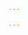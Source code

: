 ```yaml
---

---
```


<!-- Plusieurs entreprises de développement de logiciels et applications telles que : Microsoft, Apple, Bouygues, se sont basées sur le principe d'autoéquipement, aussi appelé « livraison à soi-même », qui consiste à utiliser leurs propres produits pour déceler des erreurs et des fonctionnalités qui posent problème afin de les améliorer et d’avoir de meilleurs produits.  Le fait même d’utiliser des outils et des logiciels libres pour créer une RÉL nous implante dans l’entreprise des produits libres et nous met au cœur de communautés qui contribuent à l’amélioration de ces produits. Autant qu’utilisateurs des outils libres, nous devons aussi ramener une valeur ajoutée et contribuer à leur amélioration. Comment s’impliquer réellement dans le processus d’amélioration de ces outils?

Nous allons présenter cette dimension de notre expérience de création d’une REL - dans le cadre d’un projet avec la fabriqueREL - en tant que membre actif d’une communauté d'outils et de logiciels libres tels que Quarto, pandoc, PlantUML, etc. avec un l’objectif et la perspective d'améliorer ces outils. -->